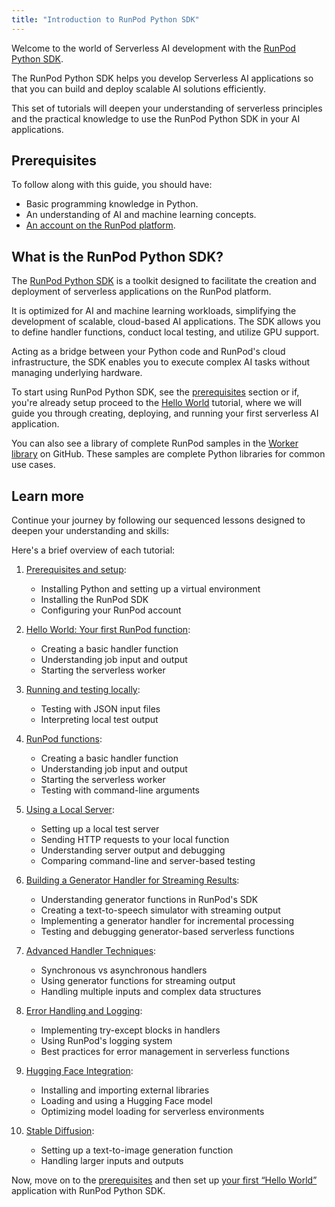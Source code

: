```yaml
---
title: "Introduction to RunPod Python SDK"
---
```


Welcome to the world of Serverless AI development with the [RunPod Python SDK](https://github.com/runpod/runpod-python).

The RunPod Python SDK helps you develop Serverless AI applications so that you can build and deploy scalable AI solutions efficiently.

This set of tutorials will deepen your understanding of serverless principles and the practical knowledge to use the RunPod Python SDK in your AI applications.

## Prerequisites

To follow along with this guide, you should have:

* Basic programming knowledge in Python.
* An understanding of AI and machine learning concepts.
* [An account on the RunPod platform](https://www.runpod.io/console/signup).

## What is the RunPod Python SDK?

The [RunPod Python SDK](https://github.com/runpod/runpod-python) is a toolkit designed to facilitate the creation and deployment of serverless applications on the RunPod platform.

It is optimized for AI and machine learning workloads, simplifying the development of scalable, cloud-based AI applications. The SDK allows you to define handler functions, conduct local testing, and utilize GPU support.

Acting as a bridge between your Python code and RunPod's cloud infrastructure, the SDK enables you to execute complex AI tasks without managing underlying hardware.

To start using RunPod Python SDK, see the [prerequisites](/tutorials/sdks/python/get-started/prerequisites) section or if, you're already setup proceed to the [Hello World](/tutorials/sdks/python/get-started/hello-world) tutorial, where we will guide you through creating, deploying, and running your first serverless AI application.

You can also see a library of complete RunPod samples in the [Worker library](https://github.com/runpod-workers) on GitHub. These samples are complete Python libraries for common use cases.

## Learn more

Continue your journey by following our sequenced lessons designed to deepen your understanding and skills:

Here's a brief overview of each tutorial:

1. [Prerequisites and setup](/tutorials/sdks/python/get-started/prerequisites):

   * Installing Python and setting up a virtual environment
   * Installing the RunPod SDK
   * Configuring your RunPod account

2. [Hello World: Your first RunPod function](/tutorials/sdks/python/get-started/hello-world):

   * Creating a basic handler function
   * Understanding job input and output
   * Starting the serverless worker

3. [Running and testing locally](/tutorials/sdks/python/get-started/running-locally):

   * Testing with JSON input files
   * Interpreting local test output

4. [RunPod functions](/tutorials/sdks/python/101/hello):

   * Creating a basic handler function
   * Understanding job input and output
   * Starting the serverless worker
   * Testing with command-line arguments

5. [Using a Local Server](/tutorials/sdks/python/101/local-server-testing):

   * Setting up a local test server
   * Sending HTTP requests to your local function
   * Understanding server output and debugging
   * Comparing command-line and server-based testing

6. [Building a Generator Handler for Streaming Results](/tutorials/sdks/python/101/generator):

   * Understanding generator functions in RunPod's SDK
   * Creating a text-to-speech simulator with streaming output
   * Implementing a generator handler for incremental processing
   * Testing and debugging generator-based serverless functions

7. [Advanced Handler Techniques](/tutorials/sdks/python/101/async):

   * Synchronous vs asynchronous handlers
   * Using generator functions for streaming output
   * Handling multiple inputs and complex data structures

8. [Error Handling and Logging](/tutorials/sdks/python/101/error):

   * Implementing try-except blocks in handlers
   * Using RunPod's logging system
   * Best practices for error management in serverless functions

9. [Hugging Face Integration](/tutorials/sdks/python/102/huggingface-models):

   * Installing and importing external libraries
   * Loading and using a Hugging Face model
   * Optimizing model loading for serverless environments

10. [Stable Diffusion](/tutorials/sdks/python/102/stable-diffusion-text-to-image):

    * Setting up a text-to-image generation function
    * Handling larger inputs and outputs

Now, move on to the [prerequisites](/tutorials/sdks/python/get-started/prerequisites) and then set up [your first “Hello World”](/tutorials/sdks/python/get-started/hello-world) application with RunPod Python SDK.
